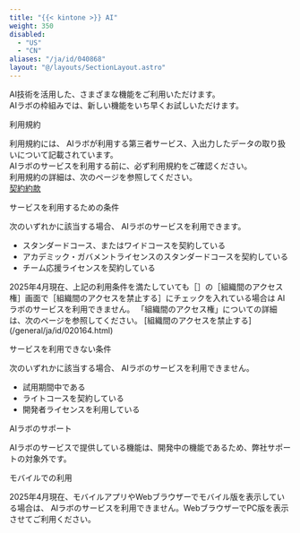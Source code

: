 ```yaml
---
title: "{{< kintone >}} AI"
weight: 350
disabled:
  - "US"
  - "CN"
aliases: "/ja/id/040868"
layout: "@/layouts/SectionLayout.astro"
---
```



AI技術を活用した、さまざまな機能をご利用いただけます。  
<Kintone /> AIラボの枠組みでは、新しい機能をいち早くお試しいただけます。

<Heading level={2} id="ai_index_10">利用規約</Heading>

利用規約には、<Kintone /> AIラボが利用する第三者サービス、入出力したデータの取り扱いについて記載されています。  
<Kintone /> AIラボのサービスを利用する前に、必ず利用規約をご確認ください。  
利用規約の詳細は、次のページを参照してください。  
[契約約款](https://cybozu.co.jp/products/admission/#kintoneailab)

<Heading level={2} id="ai_index_20">サービスを利用するための条件</Heading>

次のいずれかに該当する場合、<Kintone /> AIラボのサービスを利用できます。

* スタンダードコース、またはワイドコースを契約している
* アカデミック・ガバメントライセンスのスタンダードコースを契約している
* チーム応援ライセンスを契約している

<Note>
  2025年4月現在、上記の利用条件を満たしていても［<SlashUi />］の［組織間のアクセス権］画面で［組織間のアクセスを禁止する］にチェックを入れている場合は<Kintone /> AIラボのサービスを利用できません。  
  「組織間のアクセス権」についての詳細は、次のページを参照してください。  
   [組織間のアクセスを禁止する](/general/ja/id/020164.html)
</Note>

<Heading level={2} id="ai_index_30">サービスを利用できない条件</Heading>

次のいずれかに該当する場合、<Kintone /> AIラボのサービスを利用できません。

* 試用期間中である
* ライトコースを契約している
* 開発者ライセンスを利用している

<Heading level={2} id="ai_index_40"><Kintone /> AIラボのサポート</Heading>

<Kintone /> AIラボのサービスで提供している機能は、開発中の機能であるため、弊社サポートの対象外です。

<Heading level={2} id="ai_index_50">モバイルでの利用</Heading>

2025年4月現在、モバイルアプリやWebブラウザーでモバイル版を表示している場合は、<Kintone /> AIラボのサービスを利用できません。WebブラウザーでPC版を表示させてご利用ください。
